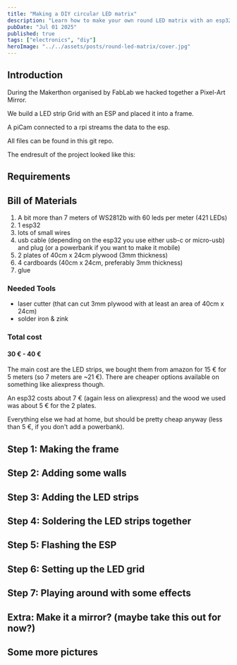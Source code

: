 ```yaml
---
title: "Making a DIY circular LED matrix"
description: "Learn how to make your own round LED matrix with an esp32 and WLED"
pubDate: "Jul 01 2025"
published: true
tags: ["electronics", "diy"]
heroImage: "../../assets/posts/round-led-matrix/cover.jpg"
---
```


## Introduction

During the Makerthon organised by FabLab we hacked together a Pixel-Art Mirror. 

We build a LED strip Grid with an ESP and placed it into a frame.

A piCam  connected to a rpi streams the data to the esp. 

All files can be found in this git repo.

The endresult of the project looked like this:

## Requirements

## Bill of Materials

1. A bit more than 7 meters of WS2812b with 60 leds per meter (421 LEDs)
2. 1 esp32
3. lots of small wires
4. usb cable (depending on the esp32 you use either usb-c or micro-usb) and plug (or a powerbank if you want to make it mobile)
5. 2 plates of 40cm x 24cm plywood (3mm thickness)
6. 4 cardboards (40cm x 24cm, preferably 3mm thickness)
7. glue

### Needed Tools

- laser cutter (that can cut 3mm plywood with at least an area of 40cm x 24cm)
- solder iron & zink

### Total cost

#### **30 € - 40 €**

The main cost are the LED strips, we bought them from amazon for 15 € for 5 meters (so 7 meters are ~21 €). 
There are cheaper options available on something like aliexpress though.

An esp32 costs about 7 € (again less on aliexpress) and the wood we used was about 5 € for the 2 plates.

Everything else we had at home, but should be pretty cheap anyway (less than 5 €, if you don't add a powerbank).

## Step 1: Making the frame

## Step 2: Adding some walls

## Step 3: Adding the LED strips

## Step 4: Soldering the LED strips together

## Step 5: Flashing the ESP

## Step 6: Setting up the LED grid

## Step 7: Playing around with some effects

## Extra: Make it a mirror? (maybe take this out for now?)

## Some more pictures
